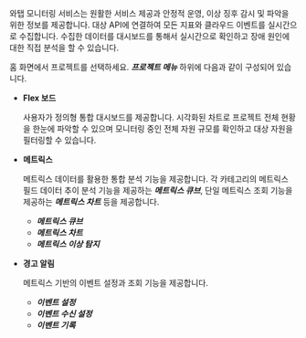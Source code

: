 와탭 모니터링 서비스는 원활한 서비스 제공과 안정적 운영, 이상 징후 감시 및 파악을 위한 정보를 제공합니다. 대상 API에 연결하여 모든 지표와 클라우드 이벤트를 실시간으로 수집합니다. 수집한 데이터를 대시보드를 통해서 실시간으로 확인하고 장애 원인에 대한 직접 분석을 할 수 있습니다.

홈 화면에서 프로젝트를 선택하세요. ***프로젝트 메뉴*** 하위에 다음과 같이 구성되어 있습니다. 

* **Flex 보드**
  
  사용자가 정의형 통합 대시보드를 제공합니다. 시각화된 차트로 프로젝트 전체 현황을 한눈에 파악할 수 있으며 모니터링 중인 전체 자원 규모를 확인하고 대상 자원을 필터링할 수 있습니다.

* **메트릭스**

  메트릭스 데이터를 활용한 통합 분석 기능을 제공합니다. 각 카테고리의 메트릭스 필드 데이터 추이 분석 기능을 제공하는 ***메트릭스 큐브***, 단일 메트릭스 조회 기능을 제공하는 ***메트릭스 차트*** 등을 제공합니다.

  * ***메트릭스 큐브***
  * ***메트릭스 차트***
  * ***메트릭스 이상 탐지***

* **경고 알림**

  메트릭스 기반의 이벤트 설정과 조회 기능을 제공합니다. 

  * ***이벤트 설정***
  * ***이벤트 수신 설정***
  * ***이벤트 기록***